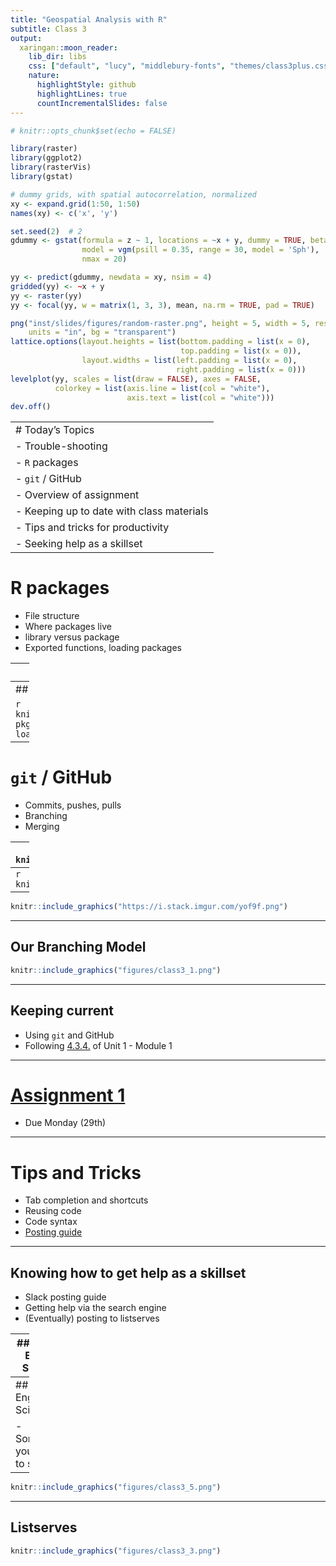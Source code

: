 ```yaml
---
title: "Geospatial Analysis with R"
subtitle: Class 3
output:
  xaringan::moon_reader:
    lib_dir: libs
    css: ["default", "lucy", "middlebury-fonts", "themes/class3plus.css"]
    nature:
      highlightStyle: github
      highlightLines: true
      countIncrementalSlides: false
---
```


```r
# knitr::opts_chunk$set(echo = FALSE)
```

```r
library(raster)
library(ggplot2)
library(rasterVis)
library(gstat)

# dummy grids, with spatial autocorrelation, normalized
xy <- expand.grid(1:50, 1:50)
names(xy) <- c('x', 'y')

set.seed(2)  # 2
gdummy <- gstat(formula = z ~ 1, locations = ~x + y, dummy = TRUE, beta = 1,
                model = vgm(psill = 0.35, range = 30, model = 'Sph'), 
                nmax = 20)

yy <- predict(gdummy, newdata = xy, nsim = 4)
gridded(yy) <- ~x + y
yy <- raster(yy)
yy <- focal(yy, w = matrix(1, 3, 3), mean, na.rm = TRUE, pad = TRUE)

png("inst/slides/figures/random-raster.png", height = 5, width = 5, res = 300,
    units = "in", bg = "transparent")
lattice.options(layout.heights = list(bottom.padding = list(x = 0), 
                                      top.padding = list(x = 0)),
                layout.widths = list(left.padding = list(x = 0), 
                                     right.padding = list(x = 0)))
levelplot(yy, scales = list(draw = FALSE), axes = FALSE,  
          colorkey = list(axis.line = list(col = "white"), 
                          axis.text = list(col = "white")))
dev.off()

```

---
# Today's Topics
- Trouble-shooting
- `R` packages
- `git` / GitHub
- Overview of assignment
- Keeping up to date with class materials
- Tips and tricks for productivity
  - Seeking help as a skillset
---

# R packages

- File structure
- Where packages live
- library versus package
- Exported functions, loading packages

---
## Types of packages

```r
knitr::include_graphics("http://r-pkgs.had.co.nz/diagrams/package-files.png") 
```

---
## Installing packages

```r
knitr::include_graphics("https://r-pkgs.org/diagrams/install-load.png") 
```
---

# `git` / GitHub

- Commits, pushes, pulls
- Branching
- Merging

---
```r
knitr::include_graphics("https://kevintshoemaker.github.io/StatsChats/GIT1.png")
```
---
```r
knitr::include_graphics("https://kevintshoemaker.github.io/StatsChats/GIT2.png")
```
---
```r
knitr::include_graphics("https://i.stack.imgur.com/yof9f.png")
```
---

## Our Branching Model

```r
knitr::include_graphics("figures/class3_1.png")
```

---

## Keeping current

- Using `git` and GitHub
- Following [4.3.4.](https://agroimpacts.github.io/geospaar/unit1-module1.html#cloning-the-remote-repo) of Unit 1 - Module 1

---

# [Assignment 1]("https://agroimpacts.github.io/geospaar/unit1-module1.html#unit-assignment")

- Due Monday (29th) 

---

# Tips and Tricks

- Tab completion and shortcuts
- Reusing code
- Code syntax
- [Posting guide](https://www.r-project.org/posting-guide.html)

---

## Knowing how to get help as a skillset

- Slack posting guide
- Getting help via the search engine
- (Eventually) posting to listserves

---
## Search Engine Science

 - Sometimes you just need the error message
```r
knitr::include_graphics("figures/class3_4.jpeg")
```

---
## Search Engine Science

- Sometimes you need to search
  ```
  fatal: unable to access 'https://github.com/agroimpacts/xyz346.git/': 
  error setting certificate verify locations:
   CAfile: C:/Users/xyz/Desktop/ADP/RStudio/xyz346/Git/mingw64/ssl/
   certs/ca-bundle.crt
   CApath: none
  ```
- How you search matters

---

```r
knitr::include_graphics("figures/class3_5.png")
```

---
## Listserves
```r
knitr::include_graphics("figures/class3_3.png")
```
